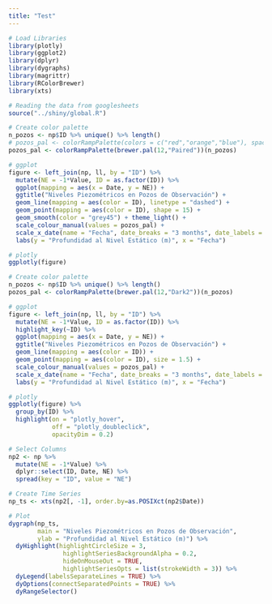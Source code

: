 ```yaml
---
title: "Test"
---
```


```r
# Load Libraries
library(plotly)
library(ggplot2)
library(dplyr)
library(dygraphs)
library(magrittr)
library(RColorBrewer)
library(xts)

# Reading the data from googlesheets
source("../shiny/global.R")
```

```r
# Create color palette
n_pozos <- np$ID %>% unique() %>% length()
# pozos_pal <- colorRampPalette(colors = c("red","orange","blue"), space = "Lab")(n_pozos)
pozos_pal <- colorRampPalette(brewer.pal(12,"Paired"))(n_pozos)

# ggplot
figure <- left_join(np, ll, by = "ID") %>% 
  mutate(NE = -1*Value, ID = as.factor(ID)) %>% 
  ggplot(mapping = aes(x = Date, y = NE)) + 
  ggtitle("Niveles Piezométricos en Pozos de Observación") +
  geom_line(mapping = aes(color = ID), linetype = "dashed") +
  geom_point(mapping = aes(color = ID), shape = 15) +
  geom_smooth(color = "grey45") + theme_light() + 
  scale_colour_manual(values = pozos_pal) +
  scale_x_date(name = "Fecha", date_breaks = "3 months", date_labels = "%b %y") +
  labs(y = "Profundidad al Nivel Estático (m)", x = "Fecha") 

# plotly
ggplotly(figure)
```

```r
# Create color palette
n_pozos <- np$ID %>% unique() %>% length()
pozos_pal <- colorRampPalette(brewer.pal(12,"Dark2"))(n_pozos)

# ggplot
figure <- left_join(np, ll, by = "ID") %>% 
  mutate(NE = -1*Value, ID = as.factor(ID)) %>% 
  highlight_key(~ID) %>% 
  ggplot(mapping = aes(x = Date, y = NE)) + 
  ggtitle("Niveles Piezométricos en Pozos de Observación") +
  geom_line(mapping = aes(color = ID)) +
  geom_point(mapping = aes(color = ID), size = 1.5) +
  scale_colour_manual(values = pozos_pal) +
  scale_x_date(name = "Fecha", date_breaks = "3 months", date_labels = "%b %y") +
  labs(y = "Profundidad al Nivel Estático (m)", x = "Fecha") 

# plotly
ggplotly(figure) %>% 
  group_by(ID) %>%
  highlight(on = "plotly_hover", 
            off = "plotly_doubleclick",
            opacityDim = 0.2)
```

```r
# Select Columns
np2 <- np %>% 
  mutate(NE = -1*Value) %>% 
  dplyr::select(ID, Date, NE) %>% 
  spread(key = "ID", value = "NE")

# Create Time Series
np_ts <- xts(np2[, -1], order.by=as.POSIXct(np2$Date))

# Plot
dygraph(np_ts,
        main = "Niveles Piezométricos en Pozos de Observación",
        ylab = "Profundidad al Nivel Estático (m)") %>% 
  dyHighlight(highlightCircleSize = 3, 
               highlightSeriesBackgroundAlpha = 0.2,
               hideOnMouseOut = TRUE,
               highlightSeriesOpts = list(strokeWidth = 3)) %>% 
  dyLegend(labelsSeparateLines = TRUE) %>% 
  dyOptions(connectSeparatedPoints = TRUE) %>% 
  dyRangeSelector()
```

